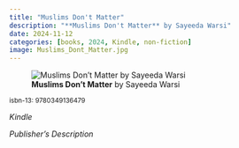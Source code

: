 ```yaml
---
title: "Muslims Don't Matter"
description: "**Muslims Don't Matter** by Sayeeda Warsi"
date: 2024-11-12
categories: [books, 2024, Kindle, non-fiction]
image: Muslims_Dont_Matter.jpg
---
```

![**Muslims Don't Matter** by Sayeeda Warsi](Muslims_Dont_Matter.jpg){fig-align="left"}

<sup>isbn-13: 9780349136479</sup>

*Kindle*

*Publisher's Description*

